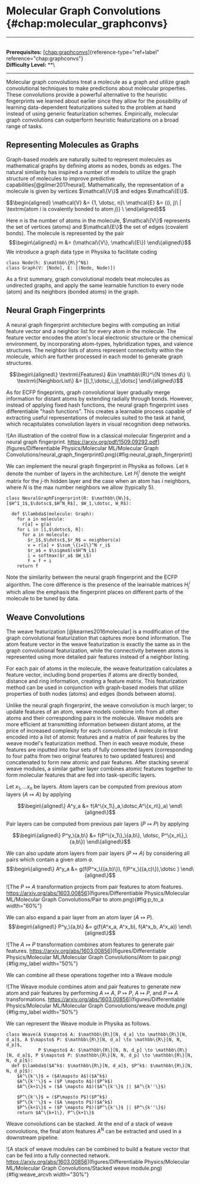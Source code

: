 # Molecular Graph Convolutions \{#chap:molecular_graphconvs\}

------------------------------------------------------------------------

\
**Prerequisites:**
[\[chap:graphconvs\]](#chap:graphconvs)\{reference-type="ref+label"
reference="chap:graphconvs"\}\
**Difficulty Level:** \*\*\

------------------------------------------------------------------------

Molecular graph convolutions treat a molecule as a graph and utilize
graph convolutional techniques to make predictions about molecular
properties. These convolutions provide a powerful alternative to the
heuristic fingerprints we learned about earlier since they allow for the
possibility of learning data-dependent featurizations suited to the
problem at hand instead of using generic featurization schemes.
Empirically, molecular graph convolutions can outperform heuristic
featurizations on a broad range of tasks.

## Representing Molecules as Graphs

Graph-based models are naturally suited to represent molecules as
mathematical graphs by defining atoms as nodes, bonds as edges. The
natural similarity has inspired a number of models to utilize the graph
structure of molecules to improve predictive
capabilities[@gilmer2017neural]. Mathematically, the representation of a
molecule is given by vertices $\mathcal\{V\}$ and edges $\mathcal\{E\}$.

$$\begin\{aligned\}
\mathcal\{V\} &= \{1, \dotsc, n\}\\
\mathcal\{E\} &= \{(i, j)\ | \textrm\{atom $i$ is covalently bonded to atom $j$\}\} \\
\end\{aligned\}$$

Here $n$ is the number of atoms in the molecule, $\mathcal\{V\}$
represents the set of vertices (atoms) and $\mathcal\{E\}$ the set of
edges (covalent bonds). The molecule is represented by the pair
$$\begin\{aligned\}
m &= (\mathcal\{V\}, \mathcal\{E\})
\end\{aligned\}$$ We introduce a graph data type in Physika to facilitate
coding

    class Node(h: $\mathbb\{R\}^N$)
    class Graph(V: [Node], E: [(Node, Node)])

As a first summary, graph convolutional models treat molecules as
undirected graphs, and apply the same learnable function to every node
(atom) and its neighbors (bonded atoms) in the graph.

## Neural Graph Fingerprints

A neural graph fingerprint architecture begins with computing an initial
feature vector and a neighbor list for every atom in the molecule. The
feature vector encodes the atom's local electronic structure or the
chemical environment, by incorporating atom-types, hybridization types,
and valence structures. The neighbor lists of atoms represent
connectivity within the molecule, which are further processed in each
model to generate graph structures.

$$\begin\{aligned\}
    \textrm\{Features\} &\in \mathbb\{R\}^\{N \times d\} \\
    \textrm\{NeighborList\} &= [[i_1,\dotsc,i_j],\dotsc]
\end\{aligned\}$$

As for ECFP fingeprints, graph convolutional layer gradually merge
information for distant atoms by extending radially through bonds.
However, instead of applying fixed hash functions, the neural graph
fingerprint uses differentiable \"hash functions\". This creates a
learnable process capable of extracting useful representations of
molecules suited to the task at hand, which recapitulates convolution
layers in visual recognition deep networks.

![An illustration of the control flow in a classical molecular
fingerprint and a neural graph fingerprint.
<https://arxiv.org/pdf/1509.09292.pdf>](figures/Differentiable Physics/Molecular ML/Molecular Graph Convolutions/neural_graph_fingerprint0.png)\{#fig:neural_graph_fingerprint\}

We can implement the neural graph fingerprint in Physika as follows. Let
`R` denote the number of layers in the architecture. Let $H^i_j$ denote
the weight matrix for the $j$-th hidden layer and the case when an atom
has $i$ neighbors, where $N$ is the max number neighbors we allow
(typically 5).

``` \{.python language="python"\}
class NeuralGraphFingerprint(R: $\mathbb\{N\}$, [$H^1_1$,$\dotsc$,$H^N_R$], $W_1,\dotsc, W_R$):

  def $\lambda$(molecule: Graph):
    for a in molecule:
      r[a] = g(a)
    for L in [1,$\dotsc$, R]:
      for a in molecule:
        $r_1$,$\dotsc$,$r_N$ = neighbors(a)
        v = r[a] + $\sum_\{i=1\}^N r_i$
        $r_a$ = $\sigma$(v$H^N_L$)
        i = softmax($r_a$ $W_L$)
        f = f + i
    return f
```

Note the similarity between the neural graph fingerprint and the ECFP
algorithm. The core difference is the presence of the learnable matrices
$H^i_j$ which allow the emphasis the fingerprint places on different
parts of the molecule to be tuned by data.

## Weave Convolutions

The weave featurization [@kearnes2016molecular] is a modification of the
graph convolutional featurization that captures more bond information.
The atom feature vector in the weave featurization is exactly the same
as in the graph convolutional featurization, while the connectivity
between atoms is represented using more detailed pair features instead
of a neighbor listing.

For each pair of atoms in the molecule, the weave featurization
calculates a feature vector, including bond properties if atoms are
directly bonded, distance and ring information, creating a feature
matrix. This featurization method can be used in conjunction with
graph-based models that utilize properties of both nodes (atoms) and
edges (bonds between atoms).

Unlike the neural graph fingerprint, the weave convolution is much
larger; to update features of an atom, weave models combine info from
all other atoms and their corresponding pairs in the molecule. Weave
models are more efficient at transmitting information between distant
atoms, at the price of increased complexity for each convolution. A
molecule is first encoded into a list of atomic features and a matrix of
pair features by the weave model's featurization method. Then in each
weave module, these features are inputted into four sets of fully
connected layers (corresponding to four paths from two original features
to two updated features) and concatenated to form new atomic and pair
features. After stacking several weave modules, a similar gather layer
combines atomic features together to form molecular features that are
fed into task-specific layers.

Let $x_1,\dotsc x_n$ be layers. Atom layers can be computed from
previous atom layers ($A \mapsto A$) by applying

$$\begin\{aligned\}
    A^y_a &= f(A^\{x_1\}_a,\dotsc,A^\{x_n\}_a)
\end\{aligned\}$$

Pair layers can be computed from previous pair layers ($P\mapsto P$) by
applying

$$\begin\{aligned\}
    P^y_\{a,b\} &= f(P^\{x_1\}_\{a,b\}, \dotsc, P^\{x_n\}_\{a,b\})
\end\{aligned\}$$

We can also update atom layers from pair layers ($P \mapsto A$) by
considering all pairs which contain a given atom $a$. $$\begin\{aligned\}
    A^y_a &= g(f(P^x_\{(a,b)\}), f(P^x_\{(a,c)\}),\dotsc )
\end\{aligned\}$$

![The $P \mapsto A$ transformation projects from pair features to atom
features.
<https://arxiv.org/abs/1603.00856>](figures/Differentiable Physics/Molecular ML/Molecular Graph Convolutions/Pair to atom.png)\{#fig:p_to_a
width="60%"\}

We can also expand a pair layer from an atom layer ($A \mapsto P$).
$$\begin\{aligned\}
    P^y_\{a,b\} &= g(f(A^x_a, A^x_b), f(A^x_b, A^x_a))
\end\{aligned\}$$

![The $A \mapsto P$ transformation combines atom features to generate
pair features.
<https://arxiv.org/abs/1603.00856>](figures/Differentiable Physics/Molecular ML/Molecular Graph Convolutions/Atom to pair.png)\{#fig:my_label
width="50%"\}

We can combine all these operations together into a Weave module

![The Weave module combines atom and pair features to generate new atom
and pair features by performing $A \mapsto A$, $P \mapsto P$,
$A \mapsto P$, and $P \mapsto A$ transformations.
<https://arxiv.org/abs/1603.00856>](figures/Differentiable Physics/Molecular ML/Molecular Graph Convolutions/weave module.png)\{#fig:my_label
width="50%"\}

We can represent the Weave module in Physika as follows.

``` \{.python language="python"\}
class Weave(A $\mapsto$ A: $\mathbb\{R\}[N, d_a] \to \mathbb\{R\}[N, d_a]$, A $\mapsto$ P: $\mathbb\{R\}[N, d_a] \to \mathbb\{R\}[N, N, d_p]$, 
            P $\mapsto$ A: $\mathbb\{R\}[N, N, d_p] \to \mathbb\{R\}[N, d_a]$, P $\mapsto$ P: $\mathbb\{R\}[N, N, d_p] \to \mathbb\{R\}[N, N, d_p]$):
  def $\lambda$($A^k$: $\mathbb\{R\}[N, d_a]$, $P^k$: $\mathbb\{R\}[N, N, d_p]$):
    $A^\{k'\}$ = ($A\mapsto A$)($A^k$)
    $A^\{k''\}$ = ($P \mapsto A$)($P^k$)
    $A^\{k+1\}$ = ($A \mapsto A$)($A^\{k'\}$ || $A^\{k''\}$)
  
    $P^\{k'\}$ = ($P\mapsto P$)($P^k$)
    $P^\{k''\}$ = ($A \mapsto P$)($A^k$)
    $P^\{k+1\}$ = ($P \mapsto P$)($P^\{k'\}$ || $P^\{k''\}$)
    return $A^\{k+1\}, P^\{k+1\}$
```

Weave convolutions can be stacked. At the end of a stack of weave
convolutions, the final atom features $A^N$ can be extracted and used in
a downstream pipeline.

![A stack of weave modules can be combined to build a feature vector
that can be fed into a fully connected network.
<https://arxiv.org/abs/1603.00856>](figures/Differentiable Physics/Molecular ML/Molecular Graph Convolutions/Stacked weave module.png)\{#fig:weave_arcvh
width="30%"\}
